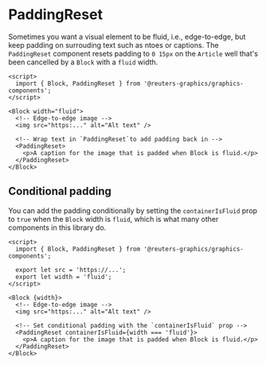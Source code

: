 

<Meta of={PaddingResetStories} />

# PaddingReset

Sometimes you want a visual element to be fluid, i.e., edge-to-edge, but keep padding on surrouding text such as ntoes or captions. The `PaddingReset` component resets padding to `0 15px` on the `Article` well that's been cancelled by a `Block` with a `fluid` width.

```svelte
<script>
  import { Block, PaddingReset } from '@reuters-graphics/graphics-components';
</script>

<Block width="fluid">
  <!-- Edge-to-edge image -->
  <img src="https:..." alt="Alt text" />

  <!-- Wrap text in `PaddingReset`to add padding back in -->
  <PaddingReset>
    <p>A caption for the image that is padded when Block is fluid.</p>
  </PaddingReset>
</Block>
```

<Canvas of={PaddingResetStories.Demo} />

## Conditional padding

You can add the padding conditionally by setting the `containerIsFluid` prop to `true` when the `Block` width is `fluid`, which is what many other components in this library do.

```svelte
<script>
  import { Block, PaddingReset } from '@reuters-graphics/graphics-components';

  export let src = 'https://...';
  export let width = 'fluid';
</script>

<Block {width}>
  <!-- Edge-to-edge image -->
  <img src="https:..." alt="Alt text" />

  <!-- Set conditional padding with the `containerIsFluid` prop -->
  <PaddingReset containerIsFluid={width === 'fluid'}>
    <p>A caption for the image that is padded when Block is fluid.</p>
  </PaddingReset>
</Block>
```
